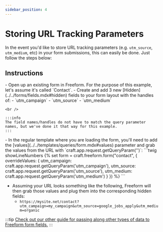 ```yaml
---
sidebar_position: 4
---
```



# Storing URL Tracking Parameters

In the event you'd like to store URL tracking parameters (e.g. `utm_source`, `utm_medium`, etc) in your form submissions, this can easily be done. Just follow the steps below:

## Instructions

<VerticalStepWrapper>
<StepMarkdown>
- Open up an existing form in Freeform. For the purpose of this example, let's assume it's called `Contact`.
- Create and add 3 new [Hidden](../../forms/fields.mdx#hidden) fields to your form layout with the handles of:
    - `utm_campaign`
    - `utm_source`
    - `utm_medium`

    <br />

    :::info
    The field names/handles do not have to match the query parameter names, but we've done it that way for this example.
    :::

</StepMarkdown>
<StepMarkdown>
- In the regular template where you are loading the form, you'll need to add the [values](../../templates/queries/form.mdx#values) parameter and grab the values from the URL with `craft.app.request.getQueryParam('')`:
    ```twig showLineNumbers
    {% set form = craft.freeform.form("contact", {
        overrideValues: {
            utm_campaign: craft.app.request.getQueryParam('utm_campaign'),
            utm_source: craft.app.request.getQueryParam('utm_source'),
            utm_medium: craft.app.request.getQueryParam('utm_medium')
        }
    }) %}
    ```

- Assuming your URL looks something like the following, Freeform will then grab those values and plug them into the corresponding hidden fields:
  - `https://mysite.net/contact?utm_campaign=my_campaign&utm_source=google_jobs_apply&utm_medium=organic`

</StepMarkdown>
</VerticalStepWrapper>

:::tip
[Check out our other guide for passing along other types of data to Freeform form fields.](../dynamic-data/passing-dynamic-data-to-forms.mdx)
:::
